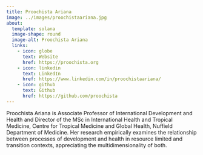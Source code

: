 ```yaml
---
title: Proochista Ariana
image: ../images/proochistaariana.jpg
about:
  template: solana
  image-shape: round
  image-alt: Proochista Ariana
  links:
    - icon: globe
      text: Website
      href: https://proochista.org
    - icon: linkedin
      text: LinkedIn
      href: https://www.linkedin.com/in/proochistaariana/
    - icon: github
      text: Github
      href: https://github.com/proochista
---
```


Proochista Ariana is Associate Professor of International Development and Health and Director of the MSc in International Health and Tropical Medicine, Centre for Tropical Medicine and Global Health, Nuffield Department of Medicine. Her research empirically examines the relationship between processes of development and health in resource limited and transition contexts, appreciating the multidimensionality of both.

<!--
## Education

**University of Oxford** | Oxford, United Kingdom    
Post Graduate Diploma in Learning and Teaching in Higher Education | Sept 2004 - June 2005

**Harvard School of Public Health, Harvard University** | Boston, MA    
Certificate in Humanitarian Studies | Sept 2004 - June 2005

**University of the Philippines College of Medicine** | Manila, Philippines    
Doctor of Medicine | June 1994 - June 2001

**University of the Philippines College of Medicine** | Manila, Philippines    
Bachelor of Science in Basic Medical Sciences | June 1994 - June 1998

## Experience

[**Centre for Tropical Medicine and Global Health**](https://www.tropicalmedicine.ox.ac.uk/), [**Nuffield Department of Medicine**](https://www.ndm.ox.ac.uk/), [**University of Oxford**](https://www.ox.ac.uk/)    
Senior Research and Teaching Associate | October 2023 - present    
Teaching Fellow | July 2020 - October 2023

[**EcoHealth Alliance**](https://www.ecohealthalliance.org)    
Consulting Research Data Scientist | December 2020 - present

[**Katilingban**](https://katilingban.io)    
Founding Member | July 2020 - present

[**Valid International**](https://www.validinternational.org)    
Head of Measures | January 2017 - March 2020    
Survey and Assessments Specialist | January 2015 - December 2016    
Technical Advisor | September 2009 - December 2014
-->